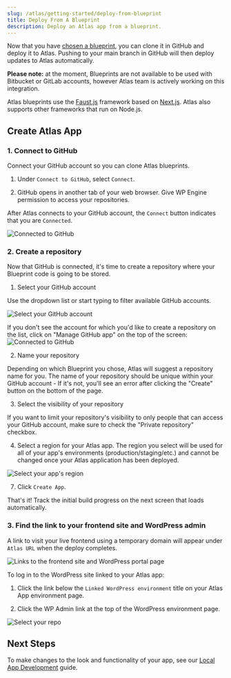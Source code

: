 ```yaml
---
slug: /atlas/getting-started/deploy-from-blueprint
title: Deploy From A Blueprint
description: Deploy an Atlas app from a blueprint.
---
```


Now that you have [chosen a blueprint](./blueprint-repository), you can clone it in GitHub and deploy it to Atlas. Pushing to your main branch in GitHub will then deploy updates to Atlas automatically.

**Please note:** at the moment, Blueprints are not available to be used with Bitbucket or GitLab accounts, however Atlas team is actively working on this integration.

Atlas blueprints use the [Faust.js](https://faustjs.org/) framework based on [Next.js](https://nextjs.org/). Atlas also supports other frameworks that run on Node.js.

## Create Atlas App

### 1. Connect to GitHub

Connect your GitHub account so you can clone Atlas blueprints.

1. Under `Connect to GitHub`, select `Connect`.

2. GitHub opens in another tab of your web browser. Give WP Engine permission to access your repositories.

After Atlas connects to your GitHub account, the `Connect` button indicates that you are `Connected`.

![Connected to GitHub](./assets/img/connect-to-github-blueprints.png)

### 2. Create a repository

Now that GitHub is connected, it's time to create a repository where your Blueprint code is going to be stored.

1. Select your GitHub account

Use the dropdown list or start typing to filter available GitHub accounts.

![Select your GitHub account](./assets/img/select-github-account.png)

If you don't see the account for which you'd like to create a repository on the list, click on "Manage GitHub app" on the top of the screen:
![Connected to GitHub](./assets/img/manage-github-app.png)


2. Name your repository

Depending on which Blueprint you chose, Atlas will suggest a repository name for you. The name of your repository should be unique within your GitHub account - If it's not, you'll see an error after clicking the "Create" button on the bottom of the page.

3. Select the visibility of your repository

If you want to limit your repository's visibility to only people that can access your GitHub account, make sure to check the "Private repository" checkbox.

4. Select a region for your Atlas app. The region you select will be used for all of your app's environments (production/staging/etc.) and cannot be changed once your Atlas application has been deployed.

![Select your app's region](./assets/img/region-select-blueprint.png)

7. Click `Create App`.

That's it! Track the initial build progress on the next screen that loads automatically.

### 3. Find the link to your frontend site and WordPress admin

A link to visit your live frontend using a temporary domain will appear under `Atlas URL` when the deploy completes.

![Links to the frontend site and WordPress portal page](./assets/img/app-links.png)

To log in to the WordPress site linked to your Atlas app:

1. Click the link below the `Linked WordPress environment` title on your Atlas App environment page.

2. Click the WP Admin link at the top of the WordPress environment page.

![Select your repo](./assets/img/wp-admin.png)

## Next Steps

To make changes to the look and functionality of your app, see our [Local App Development](../local-app-development/overview) guide.
